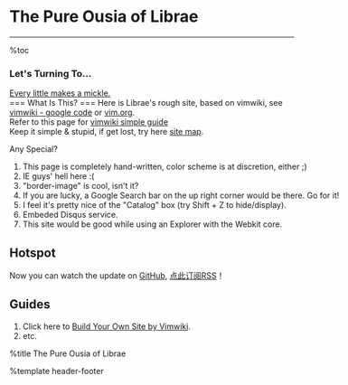 = The Pure Ousia of Librae =
<hr>
%toc
=== Let's Turning To... ===
[[work-notes/index|Every little makes a mickle.]]<br>
=== What Is This? ===
Here is Librae's rough site, based on vimwiki, see [[http://code.google.com/p/vimwiki|vimwiki - google code]] or [[http://www.vim.org/scripts/script.php?script_id=2226|vim.org]].<br>
Refer to this page for [[tips/vimwiki-guide|vimwiki simple guide]]<br>
Keep it simple & stupid, if get lost, try here [[SiteMap|site map]].<br>

<div id="whats-special" class="lesser" style="width: 50em">
<div class="hd">Any Special?</div>
<div class="cont">
# This page is completely hand-written, color scheme is at discretion, either ;)
# IE guys' hell here :(
# "border-image" is cool, isn't it?
# If you are lucky, a Google Search bar on the up right corner would be there. Go for it!
# I feel it's pretty nice of the "Catalog" box (try Shift + Z to hide/display).
# Embeded Disqus service.
# This site would be good while using an Explorer with the Webkit core.
</div>
</div>

== Hotspot ==
Now you can watch the update on [[https://github.com/librae8226/vimwiki|GitHub]], [[https://github.com/librae8226/vimwiki/commits/librae.github.atom|点此订阅RSS]]！

== Guides ==
# Click here to [[tips/vimwiki-guide|Build Your Own Site by Vimwiki]].
# etc.

{{{id="no-comment"
Comment disabled.
}}}

%title The Pure Ousia of Librae

%template header-footer
